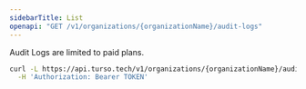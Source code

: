 ```yaml
---
sidebarTitle: List
openapi: "GET /v1/organizations/{organizationName}/audit-logs"
---
```


<Warning>Audit Logs are limited to paid plans.</Warning>

<RequestExample>

```bash cURL
curl -L https://api.turso.tech/v1/organizations/{organizationName}/audit-logs \
  -H 'Authorization: Bearer TOKEN'
```

</RequestExample>
